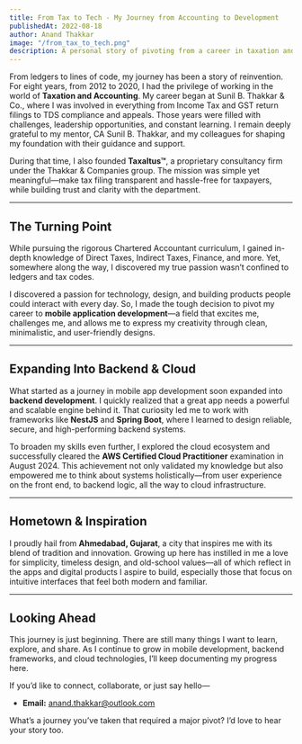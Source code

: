 ```yaml
---
title: From Tax to Tech - My Journey from Accounting to Development
publishedAt: 2022-08-18
author: Anand Thakkar
image: "/from_tax_to_tech.png"
description: A personal story of pivoting from a career in taxation and accounting to becoming a mobile and backend developer.
---
```


From ledgers to lines of code, my journey has been a story of reinvention. For eight years, from 2012 to 2020, I had the privilege of working in the world of **Taxation and Accounting**. My career began at Sunil B. Thakkar & Co., where I was involved in everything from Income Tax and GST return filings to TDS compliance and appeals. Those years were filled with challenges, leadership opportunities, and constant learning. I remain deeply grateful to my mentor, CA Sunil B. Thakkar, and my colleagues for shaping my foundation with their guidance and support.

During that time, I also founded **Taxaltus™**, a proprietary consultancy firm under the Thakkar & Companies group. The mission was simple yet meaningful—make tax filing transparent and hassle-free for taxpayers, while building trust and clarity with the department.

---

## The Turning Point

While pursuing the rigorous Chartered Accountant curriculum, I gained in-depth knowledge of Direct Taxes, Indirect Taxes, Finance, and more. Yet, somewhere along the way, I discovered my true passion wasn’t confined to ledgers and tax codes.

I discovered a passion for technology, design, and building products people could interact with every day. So, I made the tough decision to pivot my career to **mobile application development**—a field that excites me, challenges me, and allows me to express my creativity through clean, minimalistic, and user-friendly designs.

---

## Expanding Into Backend & Cloud

What started as a journey in mobile app development soon expanded into **backend development**. I quickly realized that a great app needs a powerful and scalable engine behind it. That curiosity led me to work with frameworks like **NestJS** and **Spring Boot**, where I learned to design reliable, secure, and high-performing backend systems.

To broaden my skills even further, I explored the cloud ecosystem and successfully cleared the **AWS Certified Cloud Practitioner** examination in August 2024. This achievement not only validated my knowledge but also empowered me to think about systems holistically—from user experience on the front end, to backend logic, all the way to cloud infrastructure.

---

## Hometown & Inspiration

I proudly hail from **Ahmedabad, Gujarat**, a city that inspires me with its blend of tradition and innovation. Growing up here has instilled in me a love for simplicity, timeless design, and old-school values—all of which reflect in the apps and digital products I aspire to build, especially those that focus on intuitive interfaces that feel both modern and familiar.

---

## Looking Ahead

This journey is just beginning. There are still many things I want to learn, explore, and share. As I continue to grow in mobile development, backend frameworks, and cloud technologies, I’ll keep documenting my progress here.

If you’d like to connect, collaborate, or just say hello—

- **Email:** [anand.thakkar@outlook.com](mailto:anand.thakkar@outlook.com)

What’s a journey you’ve taken that required a major pivot? I’d love to hear your story too.
